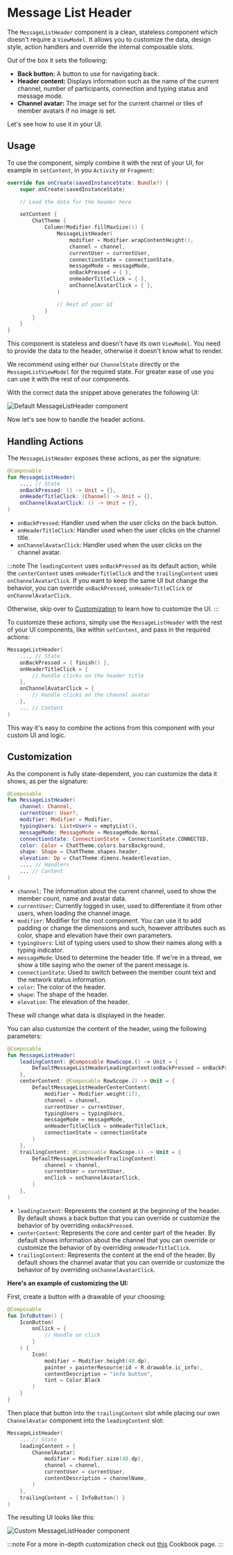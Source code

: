 # Message List Header

The `MessageListHeader` component is a clean, stateless component which doesn't require a `ViewModel`. It allows you to customize the data, design style, action
handlers and override the internal composable slots.

Out of the box it sets the following:

* **Back button:** A button to use for navigating back.
* **Header content:** Displays information such as the name of the current channel, number of participants, connection and typing status and message mode.
* **Channel avatar:** The image set for the current channel or tiles of member avatars if no image is set.

Let's see how to use it in your UI.

## Usage

To use the component, simply combine it with the rest of your UI, for example in `setContent`, in you `Activity` or `Fragment`:

```kotlin
override fun onCreate(savedInstanceState: Bundle?) {
    super.onCreate(savedInstanceState)

    // Load the data for the header here

    setContent {
        ChatTheme {
            Column(Modifier.fillMaxSize()) {
                MessageListHeader(
                    modifier = Modifier.wrapContentHeight(),
                    channel = channel,
                    currentUser = currentUser,
                    connectionState = connectionState,
                    messageMode = messageMode,
                    onBackPressed = { },
                    onHeaderTitleClick = { },
                    onChannelAvatarClick = { },
                )

                // Rest of your UI
            }
        }
    }
}
```

This component is stateless and doesn't have its own `ViewModel`. You need to provide the data to the header, otherwise it doesn't know what to render.

We recommend using either our `ChannelState` directly or the `MessageListViewModel` for the required state. For greater ease of use you can use it with the rest of our components.

With the correct data the snippet above generates the following UI:

![Default MessageListHeader component](../../assets/compose_default_message_list_header_component.png)

Now let's see how to handle the header actions.

## Handling Actions

The `MessageListHeader` exposes these actions, as per the signature:

```kotlin
@Composable
fun MessageListHeader(
    ..., // State
    onBackPressed: () -> Unit = {},
    onHeaderTitleClick: (Channel) -> Unit = {},
    onChannelAvatarClick: () -> Unit = {},
)
```

* `onBackPressed`: Handler used when the user clicks on the back button.
* `onHeaderTitleClick`: Handler used when the user clicks on the channel title.
* `onChannelAvatarClick`: Handler used when the user clicks on the channel avatar.

:::note
The `leadingContent` uses `onBackPressed` as its default action, while the `centerContent` uses `onHeaderTitleClick` and the `trailingContent` uses `onChannelAvatarClick`. If you want to keep the same UI but change the behavior, you can override `onBackPressed`, `onHeaderTitleClick` or `onChannelAvatarClick`.

Otherwise, skip over to [Customization](#customization) to learn how to customize the UI.
:::

To customize these actions, simply use the `MessageListHeader` with the rest of your UI components, like within `setContent`, and pass in the required actions:

```kotlin
MessageListHeader(
    ..., // State
    onBackPressed = { finish() },
    onHeaderTitleClick = {
        // Handle clicks on the header title
    },
    onChannelAvatarClick = {
        // Handle clicks on the channel avatar
    },
    ... // Content
)
```

This way it's easy to combine the actions from this component with your custom UI and logic.

## Customization

As the component is fully state-dependent, you can customize the data it shows, as per the signature:

```kotlin
@Composable
fun MessageListHeader(
    channel: Channel,
    currentUser: User?,
    modifier: Modifier = Modifier,
    typingUsers: List<User> = emptyList(),
    messageMode: MessageMode = MessageMode.Normal,
    connectionState: ConnectionState = ConnectionState.CONNECTED,
    color: Color = ChatTheme.colors.barsBackground,
    shape: Shape = ChatTheme.shapes.header,
    elevation: Dp = ChatTheme.dimens.headerElevation,
    ..., // Handlers
    ... // Content
)
```

* `channel`: The information about the current channel, used to show the member count, name and avatar data.
* `currentUser`: Currently logged in user, used to differentiate it from other users, when loading the channel image.
* `modifier`: Modifier for the root component. You can use it to add padding or change the dimensions and such, however attributes such as color, shape and elevation have their own parameters.
* `typingUsers`: List of typing users used to show their names along with a typing indicator.
* `messageMode`: Used to determine the header title. If we're in a thread, we show a title saying who the owner of the parent message is.
* `connectionState`: Used to switch between the member count text and the network status information.
* `color`: The color of the header.
* `shape`: The shape of the header.
* `elevation`: The elevation of the header.

These will change what data is displayed in the header.

You can also customize the content of the header, using the following parameters:

```kotlin
@Composable
fun MessageListHeader(
    leadingContent: @Composable RowScope.() -> Unit = {
        DefaultMessageListHeaderLeadingContent(onBackPressed = onBackPressed)
    },
    centerContent: @Composable RowScope.() -> Unit = {
        DefaultMessageListHeaderCenterContent(
            modifier = Modifier.weight(1f),
            channel = channel,
            currentUser = currentUser,
            typingUsers = typingUsers,
            messageMode = messageMode,
            onHeaderTitleClick = onHeaderTitleClick,
            connectionState = connectionState
        )
    },
    trailingContent: @Composable RowScope.() -> Unit = {
        DefaultMessageListHeaderTrailingContent(
            channel = channel,
            currentUser = currentUser,
            onClick = onChannelAvatarClick,
        )
    },
)
```

* `leadingContent`: Represents the content at the beginning of the header. By default shows a back button that you can override or customize the behavior of by overriding `onBackPressed`.
* `centerContent`: Represents the core and center part of the header. By default shows information about the channel that you can override or customize the behavior of by overriding `onHeaderTitleClick`.
* `trailingContent`: Represents the content at the end of the header. By default shows the channel avatar that you can override or customize the behavior of by overriding `onChannelAvatarClick`.

**Here's an example of customizing the UI:**

First, create a button with a drawable of your choosing:

```kotlin
@Composable
fun InfoButton() {
    IconButton(
        onClick = {
            // Handle on click
        }
    ) {
        Icon(
            modifier = Modifier.height(40.dp),
            painter = painterResource(id = R.drawable.ic_info),
            contentDescription = "info button",
            tint = Color.Black
        )
    }
}
```

Then place that button into the `trailingContent` slot while placing our own `ChannelAvatar` component into the `leadingContent` slot:

```kotlin
MessageListHeader(
    ... // State
    leadingContent = {
        ChannelAvatar(
            modifier = Modifier.size(40.dp),
            channel = channel,
            currentUser = currentUser,
            contentDescription = channelName,
        )
    },
    trailingContent = { InfoButton() }
)
```

The resulting UI looks like this:

![Custom MessageListHeader component](../../assets/compose_custom_message_list_header_component.png)

:::note
For a more in-depth customization check out [this](../../compose-cookbook/04-custom-message-list-header.mdx) Cookbook page.
:::
